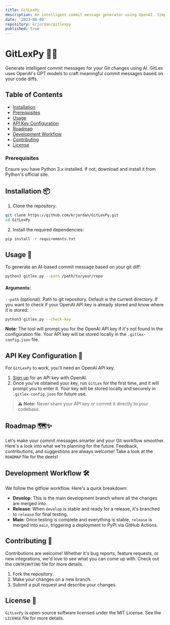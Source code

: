 ```yaml
---
title: GitLexPy
description: An intelligent commit message generator using OpenAI. Simplify your Git workflow by auto-generating meaningful commit messages based on your code changes.
date: '2023-08-09'
repository: krjordan/gitlexpy
published: true
---
```


# GitLexPy 🚀✨

Generate intelligent commit messages for your Git changes using AI. GitLex uses OpenAI's GPT models to craft meaningful commit messages based on your code diffs.

## Table of Contents

- [Installation](#installation)
- [Prerequisites](#prerequisites)
- [Usage](#usage)
- [API Key Configuration](#api-key-configuration)
- [Roadmap](#roadmap-🗺️✨)
- [Development Workflow](#development-workflow)
- [Contributing](#contributing)
- [License](#license)

### Prerequisites

Ensure you have Python 3.x installed. If not, download and install it from Python's official site.

## Installation 📦

1. Clone the repository:

```bash
git clone https://github.com/krjordan/GitLexPy.git
cd GitLexPy
```

2. Install the required dependencies:

```bash
pip install -r requirements.txt
```

## Usage 🚀

To generate an AI-based commit message based on your git diff:

```bash
python3 gitlex.py --path /path/to/your/repo
```

#### Arguments:

`--path` (optional): Path to git repository. Default is the current directory.
If you want to check if your OpenAI API key is already stored and know where it is stored:

```bash
python3 gitlex.py --check-key
```

**Note:** The tool will prompt you for the OpenAI API key if it's not found in the configuration file. Your API key will be stored locally in the `.gitlex-config.json` file.

## API Key Configuration 🔑

For `GitLexPy` to work, you'll need an OpenAI API key.

1. [Sign up](https://beta.openai.com/signup/) for an API key with OpenAI.
2. Once you've obtained your key, run `GitLex` for the first time, and it will prompt you to enter it. Your key will be stored locally and securely in `.gitlex-config.json` for future use.

> ⚠️ **Note:** Never share your API key or commit it directly to your codebase.

## Roadmap 🗺️✨

Let's make your commit messages smarter and your Git workflow smoother. Here's a look into what we're planning for the future. Feedback, contributions, and suggestions are always welcome! Take a look at the `ROADMAP` file for the deets!

## Development Workflow 🛠

We follow the gitflow workflow. Here's a quick breakdown:

- **Develop**: This is the main development branch where all the changes are merged into.
- **Release**: When `develop` is stable and ready for a release, it's branched to `release` for final testing.
- **Main**: Once testing is complete and everything is stable, `release` is merged into `main`, triggering a deployment to PyPI via GitHub Actions.

## Contributing 🤝

Contributions are welcome! Whether it's bug reports, feature requests, or new integrations, we'd love to see what you can come up with. Check out the `CONTRIBUTING` file for more details.

1. Fork the repository.
2. Make your changes on a new branch.
3. Submit a pull request and describe your changes.

## License 📄

`GitLexPy` is open-source software licensed under the MIT License. See the `LICENSE` file for more details.
